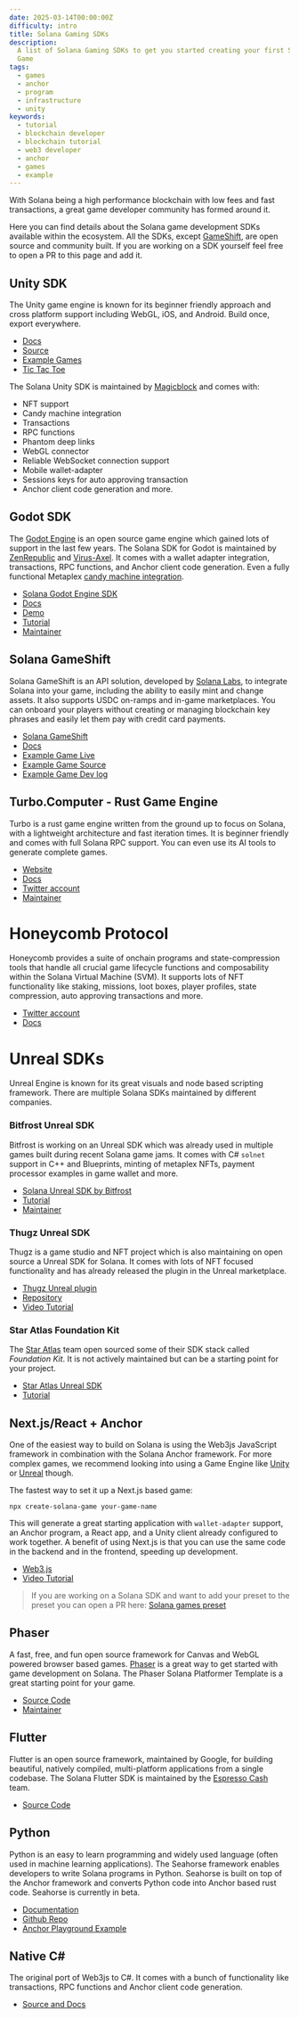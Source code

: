 ```yaml
---
date: 2025-03-14T00:00:00Z
difficulty: intro
title: Solana Gaming SDKs
description:
  A list of Solana Gaming SDKs to get you started creating your first Solana
  Game
tags:
  - games
  - anchor
  - program
  - infrastructure
  - unity
keywords:
  - tutorial
  - blockchain developer
  - blockchain tutorial
  - web3 developer
  - anchor
  - games
  - example
---
```


With Solana being a high performance blockchain with low fees and fast
transactions, a great game developer community has formed around it.

Here you can find details about the Solana game development SDKs available
within the ecosystem. All the SDKs, except [GameShift](#solana-game-shift), are
open source and community built. If you are working on a SDK yourself feel free
to open a PR to this page and add it.

## Unity SDK

The Unity game engine is known for its beginner friendly approach and cross
platform support including WebGL, iOS, and Android. Build once, export
everywhere.

- [Docs](https://docs.magicblock.gg/introduction)
- [Source](https://github.com/magicblock-labs/Solana.Unity-SDK)
- [Example Games](https://github.com/solana-developers/solana-game-examples)
- [Tic Tac Toe](https://blog.magicblock.gg/bolt-tic-tac-toe/)

The Solana Unity SDK is maintained by [Magicblock](https://www.magicblock.gg/)
and comes with:

- NFT support
- Candy machine integration
- Transactions
- RPC functions
- Phantom deep links
- WebGL connector
- Reliable WebSocket connection support
- Mobile wallet-adapter
- Sessions keys for auto approving transaction
- Anchor client code generation and more.

## Godot SDK

The [Godot Engine](https://godotengine.org/) is an open source game engine which
gained lots of support in the last few years. The Solana SDK for Godot is
maintained by [ZenRepublic](https://twitter.com/ZenRepublicNDM) and
[Virus-Axel](https://twitter.com/AxelBenjam). It comes with a wallet adapter
integration, transactions, RPC functions, and Anchor client code generation.
Even a fully functional Metaplex
[candy machine integration](https://zenwiki.gitbook.io/solana-godot-sdk-docs/guides/setup-candy-machine).

- [Solana Godot Engine SDK](https://github.com/Virus-Axel/godot-solana-sdk)
- [Docs](https://zenwiki.gitbook.io/solana-godot-sdk-docs)
- [Demo](https://github.com/ZenRepublic/GodotSolanaSDKDemoPackage)
- [Tutorial](https://www.youtube.com/watch?v=tszFPInYmXQ)
- [Maintainer](https://twitter.com/ZenRepublicNDM)

## Solana GameShift

Solana GameShift is an API solution, developed by
[Solana Labs](https://solanalabs.com), to integrate Solana into your game,
including the ability to easily mint and change assets. It also supports USDC
on-ramps and in-game marketplaces. You can onboard your players without creating
or managing blockchain key phrases and easily let them pay with credit card
payments.

- [Solana GameShift](https://gameshift.solanalabs.com/)
- [Docs](https://docs.gameshift.dev/)
- [Example Game Live](https://solplay.de/cubeshift)
- [Example Game Source](https://github.com/solana-developers/cube_shift)
- [Example Game Dev log](https://www.youtube.com/watch?v=hTCPXVn14TY)

## Turbo.Computer - Rust Game Engine

Turbo is a rust game engine written from the ground up to focus on Solana, with
a lightweight architecture and fast iteration times. It is beginner friendly and
comes with full Solana RPC support. You can even use its AI tools to generate
complete games.

- [Website](https://turbo.computer/)
- [Docs](https://docs.turbo.computer/)
- [Twitter account](https://twitter.com/makegamesfast)
- [Maintainer](https://twitter.com/jozanza)

# Honeycomb Protocol

Honeycomb provides a suite of onchain programs and state-compression tools that
handle all crucial game lifecycle functions and composability within the Solana
Virtual Machine (SVM). It supports lots of NFT functionality like staking,
missions, loot boxes, player profiles, state compression, auto approving
transactions and more.

- [Twitter account](https://twitter.com/honeycomb_prtcl)
- [Docs](https://docs.honeycombprotocol.com/)

# Unreal SDKs

Unreal Engine is known for its great visuals and node based scripting framework.
There are multiple Solana SDKs maintained by different companies.

### Bitfrost Unreal SDK

Bitfrost is working on an Unreal SDK which was already used in multiple games
built during recent Solana game jams. It comes with C# `solnet` support in C++
and Blueprints, minting of metaplex NFTs, payment processor examples in game
wallet and more.

- [Solana Unreal SDK by Bitfrost](https://github.com/Bifrost-Technologies/Solana-Unreal-SDK)
- [Tutorial](https://www.youtube.com/watch?v=S8fm8mFeUkk)
- [Maintainer](https://twitter.com/BifrostTitan)

### Thugz Unreal SDK

Thugz is a game studio and NFT project which is also maintaining on open source
a Unreal SDK for Solana. It comes with lots of NFT focused functionality and has
already released the plugin in the Unreal marketplace.

- [Thugz Unreal plugin](https://www.unrealengine.com/marketplace/en-US/product/thugz-blockchain-plugin)
- [Repository](https://github.com/ThugzLabs/Thugz-BC-Plugin-Packaged-for-UE5.0)
- [Video Tutorial](https://www.youtube.com/watch?v=dS7sTZd_E9U&ab_channel=ThugzNFT)

### Star Atlas Foundation Kit

The [Star Atlas](https://staratlas.com/) team open sourced some of their SDK
stack called _Foundation Kit_. It is not actively maintained but can be a
starting point for your project.

- [Star Atlas Unreal SDK](https://github.com/staratlasmeta/FoundationKit)
- [Tutorial](https://www.youtube.com/watch?v=S8fm8mFeUkk)

## Next.js/React + Anchor

One of the easiest way to build on Solana is using the Web3js JavaScript
framework in combination with the Solana Anchor framework. For more complex
games, we recommend looking into using a Game Engine like [Unity](#unity-sdk) or
[Unreal](#unreal-sdks) though.

The fastest way to set it up a Next.js based game:

```shell
npx create-solana-game your-game-name
```

This will generate a great starting application with `wallet-adapter` support,
an Anchor program, a React app, and a Unity client already configured to work
together. A benefit of using Next.js is that you can use the same code in the
backend and in the frontend, speeding up development.

- [Web3.js](https://solana.com/de/docs/clients/javascript)
- [Video Tutorial](https://www.youtube.com/watch?v=fnhivg_pemI&t=1s&ab_channel=Solana)

> If you are working on a Solana SDK and want to add your preset to the preset
> you can open a PR here:
> [Solana games preset](https://github.com/solana-developers/solana-game-preset)

## Phaser

A fast, free, and fun open source framework for Canvas and WebGL powered browser
based games. [Phaser](https://phaser.io/) is a great way to get started with
game development on Solana. The Phaser Solana Platformer Template is a great
starting point for your game.

- [Source Code](https://github.com/Bread-Heads-NFT/phaser-solana-platformer-template)
- [Maintainer](https://twitter.com/blockiosaurus)

## Flutter

Flutter is an open source framework, maintained by Google, for building
beautiful, natively compiled, multi-platform applications from a single
codebase. The Solana Flutter SDK is maintained by the
[Espresso Cash](https://www.espressocash.com/) team.

- [Source Code](https://github.com/espresso-cash/espresso-cash-public)

## Python

Python is an easy to learn programming and widely used language (often used in
machine learning applications). The Seahorse framework enables developers to
write Solana programs in Python. Seahorse is built on top of the Anchor
framework and converts Python code into Anchor based rust code. Seahorse is
currently in beta.

- [Documentation](https://www.seahorse.dev/)
- [Github Repo](https://github.com/solana-developers/seahorse)
- [Anchor Playground Example](https://beta.solpg.io/tutorials/hello-seahorse)

## Native C#

The original port of Web3js to C#. It comes with a bunch of functionality like
transactions, RPC functions and Anchor client code generation.

- [Source and Docs](https://github.com/bmresearch/Solnet/blob/master/docs/articles/getting_started.md)
